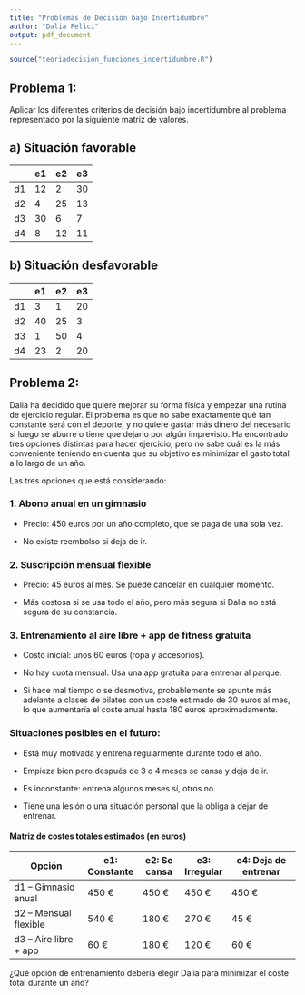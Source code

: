 ```yaml
---
title: "Problemas de Decisión bajo Incertidumbre"
author: "Dalia Felici"
output: pdf_document
---
```

```r
source("teoriadecision_funciones_incertidumbre.R")
```

## Problema 1: 
Aplicar los diferentes criterios de decisión bajo incertidumbre al problema representado por la siguiente matriz de valores.

## a) Situación favorable

|    | e1  | e2 | e3 |
|----|-----|----|----|
| d1 | 12  | 2  | 30 |
| d2 |  4  | 25 | 13 |
| d3 | 30  |  6 |  7 |
| d4 |  8  | 12 | 11 |

## b) Situación desfavorable
|    | e1  | e2  | e3 |
|----|-----|-----|----|
| d1 |   3 |   1 | 20 |
| d2 |  40 |  25 |  3 |
| d3 |   1 |  50 |  4 |
| d4 |  23 |   2 | 20 |


## Problema 2: 
Dalia ha decidido que quiere mejorar su forma física y empezar una rutina de ejercicio regular. El problema es que no sabe exactamente qué tan constante será con el deporte, y no quiere gastar más dinero del necesario si luego se aburre o tiene que dejarlo por algún imprevisto. Ha encontrado tres opciones distintas para hacer ejercicio, pero no sabe cuál es la más conveniente teniendo en cuenta que su objetivo es minimizar el gasto total a lo largo de un año.

Las tres opciones que está considerando:

### 1. Abono anual en un gimnasio  

- Precio: 450 euros por un año completo, que se paga de una sola vez.

- No existe reembolso si deja de ir.

### 2. Suscripción mensual flexible 

- Precio: 45 euros al mes. Se puede cancelar en cualquier momento.

- Más costosa si se usa todo el año, pero más segura si Dalia no está segura de su constancia.

### 3. Entrenamiento al aire libre + app de fitness gratuita

- Costo inicial: unos 60 euros (ropa y accesorios).

- No hay cuota mensual. Usa una app gratuita para entrenar al parque.

- Si hace mal tiempo o se desmotiva, probablemente se apunte más adelante a clases de pilates con un coste estimado de 30 euros al mes, lo que aumentaría el coste anual hasta 180 euros aproximadamente.

### Situaciones posibles en el futuro:

- Está muy motivada y entrena regularmente durante todo el año.

- Empieza bien pero después de 3 o 4 meses se cansa y deja de ir.

- Es inconstante: entrena algunos meses sí, otros no.

- Tiene una lesión o una situación personal que la obliga a dejar de entrenar.


#### Matriz de costes totales estimados (en euros)

| Opción                   |e1: Constante | e2: Se cansa | e3: Irregular | e4: Deja de entrenar |
|--------------------------|---------------|---------------|----------------|------------------------|
| d1 – Gimnasio anual      | 450 €         | 450 €         | 450 €          | 450 €                  |
| d2 – Mensual flexible    | 540 €         | 180 €         | 270 €          | 45 €                   |
| d3 – Aire libre + app    | 60 €          | 180 €         | 120 €          | 60 €                   |

¿Qué opción de entrenamiento debería elegir Dalia para minimizar el coste total durante un año?